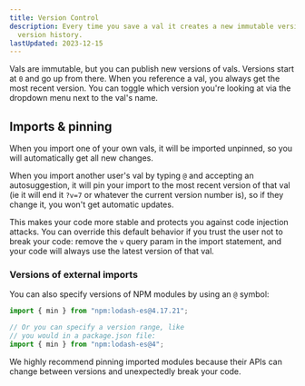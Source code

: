```yaml
---
title: Version Control
description: Every time you save a val it creates a new immutable version in the
  version history.
lastUpdated: 2023-12-15
---
```


Vals are immutable, but you can publish new versions of vals. Versions start at
`0` and go up from there. When you reference a val, you always get the most
recent version. You can toggle which version you're looking at via the dropdown
menu next to the val's name.

## Imports & pinning

When you import one of your own vals, it will be imported unpinned, so you will
automatically get all new changes.

When you import another user's val by typing `@` and accepting an autosuggestion,
it will pin your import to the most recent version of that val
(ie it will end it `?v=7` or whatever the current version number is), so if they change it, you won't get automatic updates.

This makes your code more stable and protects you against
code injection attacks. You can override this default behavior if you trust the
user not to break your code: remove the `v` query param in the import statement,
and your code will always use the latest version of that val.

### Versions of external imports

You can also specify versions of NPM modules by using an `@` symbol:

```ts
import { min } from "npm:lodash-es@4.17.21";

// Or you can specify a version range, like
// you would in a package.json file:
import { min } from "npm:lodash-es@4";
```

We highly recommend pinning imported modules because their APIs can
change between versions and unexpectedly break your code.